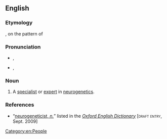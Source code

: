 ==English==

===Etymology===
{{prefix|en|neuro|geneticist}}, on the pattern of {{m|en|neurogenetics}}

===Pronunciation===
* {{a|RP}} {{enPR|nyo͝oə'rōjĭnĕtʹĭsĭst}}, {{IPA|/ˌnjʊəɹəʊd͡ʒəˈnɛtɪsɪst/|lang=en}}
* {{a|GA}} {{enPR|no͝o'rōjənĕtʹĭsĭst}}, {{IPA|/ˌnʊɹoʊd͡ʒəˈnɛtɪsɪst/|lang=en}}

===Noun===
{{en-noun}}

# {{lb|en|biology|and|medicine}} A [[specialist]] or [[expert]] in [[neurogenetics]].

===References===
* “<span class="plainlinks">[http://dictionary.oed.com/cgi/entry/00323556 neurogeneticist, ''n.'']</span>” listed in the ''[[w:Oxford English Dictionary|Oxford English Dictionary]]'' [<span style="font-variant:small-caps">draft entry</span>, Sept. 2009]

[[Category:en:People]]